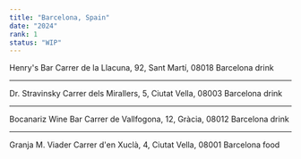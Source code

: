 ```yaml
---
title: "Barcelona, Spain"
date: "2024"
rank: 1
status: "WIP"
---
```


Henry's Bar
Carrer de la Llacuna, 92, Sant Martí, 08018 Barcelona
drink

---

Dr. Stravinsky
Carrer dels Mirallers, 5, Ciutat Vella, 08003 Barcelona
drink

---

Bocanariz Wine Bar
Carrer de Vallfogona, 12, Gràcia, 08012 Barcelona
drink

---

Granja M. Viader
Carrer d'en Xuclà, 4, Ciutat Vella, 08001 Barcelona
food